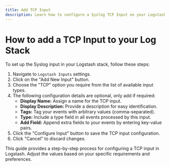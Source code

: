 ```yaml
---
title: Add TCP Input
description: Learn how to configure a Syslog TCP Input on your Logstash Instance
---
```


# How to add a TCP Input to your Log Stack

To set up the Syslog input in your Logstash stack, follow these steps:

1. Navigate to `Logstash Inputs` settings.
2. Click on the "Add New Input" button.
3. Choose the "TCP" option you require from the list of available input types.
4. The following configuration details are optional, only add if required:
   - **Display Name:** Assign a name for the TCP input.
   - **Display Description:** Provide a description for easy identification.
   - **Tags:** Tag your events with arbitrary values (comma-separated).
   - **Type:** Include a type field in all events processed by this input.
   - **Add Field:** Append extra fields to your events by entering key-value pairs.
5. Click the "Configure Input" button to save the TCP input configuration.
6. Click "Cancel" to discard changes.

This guide provides a step-by-step process for configuring a TCP input in Logstash. 
Adjust the values based on your specific requirements and preferences.